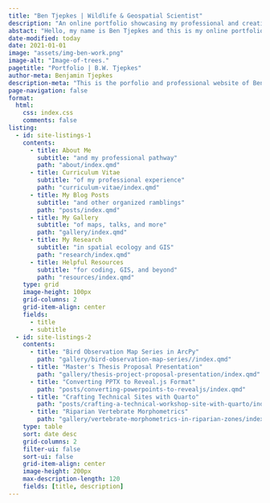 ---
title: "Ben Tjepkes | Wildlife & Geospatial Scientist"
description: "An online portfolio showcasing my professional and creative projects."
abstact: "Hello, my name is Ben Tjepkes and this is my online portfolio showcasing my professional and creative projects. I am currently a graduate student at the University of Missouri in the Department of Geography where I use a variety of data science and geospatial tools to conduct research in wildlife ecology and biogeography."
date-modified: today
date: 2021-01-01
image: "assets/img-ben-work.png"
image-alt: "Image-of-trees."
pagetitle: "Portfolio | B.W. Tjepkes"
author-meta: Benjamin Tjepkes
description-meta: "This is the porfolio and professional website of Benjamin Tjepkes."
page-navigation: false
format:
  html:
    css: index.css
    comments: false
listing:
  - id: site-listings-1
    contents:
      - title: About Me
        subtitle: "and my professional pathway"
        path: "about/index.qmd"
      - title: Curriculum Vitae
        subtitle: "of my professional experience"
        path: "curriculum-vitae/index.qmd"
      - title: My Blog Posts
        subtitle: "and other organized ramblings"
        path: "posts/index.qmd"        
      - title: My Gallery
        subtitle: "of maps, talks, and more"
        path: "gallery/index.qmd"
      - title: My Research
        subtitle: "in spatial ecology and GIS"
        path: "research/index.qmd"
      - title: Helpful Resources
        subtitle: "for coding, GIS, and beyond"  
        path: "resources/index.qmd"
    type: grid
    image-height: 100px
    grid-columns: 2
    grid-item-align: center
    fields:
      - title
      - subtitle
  - id: site-listings-2
    contents:
      - title: "Bird Observation Map Series in ArcPy"
        path: "gallery/bird-observation-map-series//index.qmd"      
      - title: "Master's Thesis Proposal Presentation"
        path: "gallery/thesis-project-proposal-presentation/index.qmd"
      - title: "Converting PPTX to Reveal.js Format"
        path: "posts/converting-powerpoints-to-revealjs/index.qmd"
      - title: "Crafting Technical Sites with Quarto"
        path: "posts/crafting-a-technical-workshop-site-with-quarto/index.qmd"
      - title: "Riparian Vertebrate Morphometrics"
        path: "gallery/vertebrate-morphometrics-in-riparian-zones/index.qmd"
    type: table
    sort: date desc
    grid-columns: 2
    filter-ui: false
    sort-ui: false
    grid-item-align: center
    image-height: 200px
    max-description-length: 120
    fields: [title, description]
---


<!-- ```{=html} -->
<!-- <!DOCTYPE html> -->
<!-- <html> -->
<!-- <head> -->
<!--     <meta charset="UTF-8" /> -->
<!--     <title>title</title> -->
<!--     <link rel="stylesheet" type="text/css" href="carousel/main.css"> -->
<!-- </head> -->
<!-- <body> -->
<!--     <div class="carousel"> -->
<!--         <div class="carousel__item" style="background-image: url('assets/square-contour-background.png'); background-color: #001a17;">Wildlife Ecology</div> -->
<!--         <div class="carousel__item" style="background-image: url('assets/square-contour-background.png'); background-color: #01231f;">Biogeography</div> -->
<!--         <div class="carousel__item" style="background-image: url('assets/square-contour-background.png'); background-color: #001a17;">Geospatial Analysis</div> -->
<!--         <div class="carousel__item" style="background-image: url('assets/square-contour-background.png'); background-color: #08221f;">Data Science & Reporting</div> -->
<!--         <div class="carousel__item" style="background-image: url('assets/square-contour-background.png'); background-color: #001a17;">Cartography</div> -->
<!--     </div> -->
<!-- </body> -->
<!-- <script src="carousel/main.js"></script> -->
<!-- </html> -->
<!-- ``` -->


::: {#site-listings-1 }
:::


::: {#site-listings-2  .index-latest}
:::


